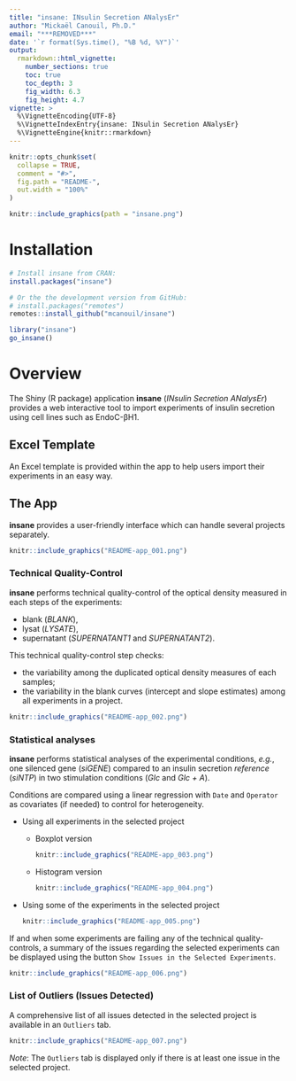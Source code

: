 ```yaml
---
title: "insane: INsulin Secretion ANalysEr"
author: "Mickaël Canouil, Ph.D."
email: "***REMOVED***"
date: '`r format(Sys.time(), "%B %d, %Y")`'
output: 
  rmarkdown::html_vignette:
    number_sections: true
    toc: true
    toc_depth: 3
    fig_width: 6.3
    fig_height: 4.7
vignette: >
  %\VignetteEncoding{UTF-8}
  %\VignetteIndexEntry{insane: INsulin Secretion ANalysEr}
  %\VignetteEngine{knitr::rmarkdown}
---
```


```r
knitr::opts_chunk$set(
  collapse = TRUE,
  comment = "#>",
  fig.path = "README-",
  out.width = "100%"
)
```

```r
knitr::include_graphics(path = "insane.png")
```

# Installation

```r
# Install insane from CRAN:
install.packages("insane")

# Or the the development version from GitHub:
# install.packages("remotes")
remotes::install_github("mcanouil/insane")
```

```r
library("insane")
go_insane()
```


# Overview

The Shiny (R package) application __insane__ (*INsulin Secretion ANalysEr*) provides a web interactive tool to import experiments of insulin secretion using cell lines such as EndoC-βH1.

## Excel Template

An Excel template is provided within the app to help users import their experiments in an easy way.

## The App

__insane__ provides a user-friendly interface which can handle several projects separately.

```r
knitr::include_graphics("README-app_001.png")
```

### Technical Quality-Control

__insane__ performs technical quality-control of the optical density measured in each steps of the experiments:

* blank (*BLANK*), 
* lysat (*LYSATE*), 
* supernatant (*SUPERNATANT1* and *SUPERNATANT2*).  

This technical quality-control step checks:

* the variability among the duplicated optical density measures of each samples;
* the variability in the blank curves (intercept and slope estimates) among all experiments in a project.

```r
knitr::include_graphics("README-app_002.png")
```

### Statistical analyses

__insane__ performs statistical analyses of the experimental conditions, *e.g.*, one silenced gene (*siGENE*) compared to an insulin secretion *reference* (*siNTP*) in two stimulation conditions (*Glc* and *Glc + A*).

Conditions are compared using a linear regression with `Date` and `Operator` as covariates (if needed) to control for heterogeneity.

* Using all experiments in the selected project

    * Boxplot version
    
        ```r
        knitr::include_graphics("README-app_003.png")
        ```

    * Histogram version
    
        ```r
        knitr::include_graphics("README-app_004.png")
        ```

* Using some of the experiments in the selected project

    ```r
    knitr::include_graphics("README-app_005.png")
    ```

If and when some experiments are failing any of the technical quality-controls, a summary of the issues regarding the selected experiments can be displayed using the button `Show Issues in the Selected Experiments`.

```r
knitr::include_graphics("README-app_006.png")
```


### List of Outliers (Issues Detected)

A comprehensive list of all issues detected in the selected project is available in an `Outliers` tab.

```r
knitr::include_graphics("README-app_007.png")
```

*Note*: The `Outliers` tab is displayed only if there is at least one issue in the selected project.
